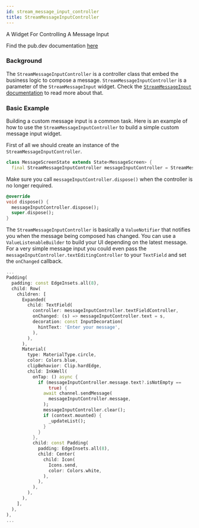 ```yaml
---
id: stream_message_input_controller
title: StreamMessageInputController
---
```


A Widget For Controlling A Message Input

Find the pub.dev documentation [here](https://pub.dev/documentation/stream_chat_flutter_core/latest/stream_chat_flutter_core/StreamMessageInputController-class.html)

### Background

The `StreamMessageInputController` is a controller class that embed the business logic to compose a message.
`StreamMessageInputController` is a parameter of the `StreamMessageInput` widget.
Check the [`StreamMessageInput` documentation](../03-stream_chat_flutter/stream_message_input.mdx) to read more about that.

### Basic Example

Building a custom message input is a common task. Here is an example of how to use the `StreamMessageInputController` to build a simple custom message input widget.

First of all we should create an instance of the `StreamMessageInputController`.

```dart
class MessageScreenState extends State<MessageScreen> {
  final StreamMessageInputController messageInputController = StreamMessageInputController();
```

Make sure you call `messageInputController.dispose()` when the controller is no longer required.

```dart
@override
void dispose() {
  messageInputController.dispose();
  super.dispose();
}
```

The `StreamMessageInputController` is basically a `ValueNotifier` that notifies you when the message being composed has changed.
You can use a `ValueListenableBuilder` to build your UI depending on the latest message.
For a very simple message input you could even pass the `messageInputController.textEditingController` to your `TextField` and set the `onChanged` callback.

```dart
...
Padding(
  padding: const EdgeInsets.all(8),
  child: Row(
    children: [
      Expanded(
        child: TextField(
          controller: messageInputController.textFieldController,
          onChanged: (s) => messageInputController.text = s,
          decoration: const InputDecoration(
            hintText: 'Enter your message',
          ),
        ),
      ),
      Material(
        type: MaterialType.circle,
        color: Colors.blue,
        clipBehavior: Clip.hardEdge,
        child: InkWell(
          onTap: () async {
            if (messageInputController.message.text?.isNotEmpty ==
                true) {
              await channel.sendMessage(
                messageInputController.message,
              );
              messageInputController.clear();
              if (context.mounted) {
                _updateList();
              }
            }
          },
          child: const Padding(
            padding: EdgeInsets.all(8),
            child: Center(
              child: Icon(
                Icons.send,
                color: Colors.white,
              ),
            ),
          ),
        ),
      ),
    ],
  ),
),
...
```
